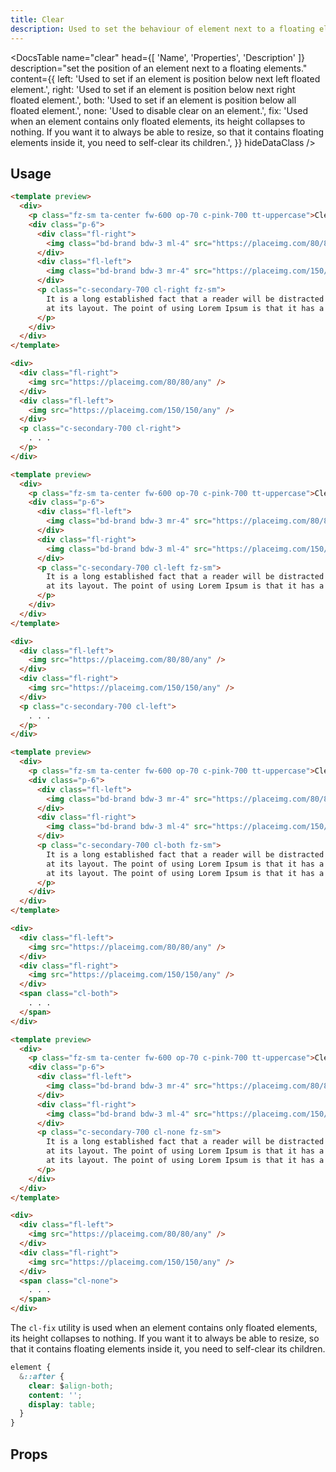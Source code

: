 ```yaml
---
title: Clear
description: Used to set the behaviour of element next to a floating element.
---
```


<DocsTable
  name="clear"
  head={[
    'Name',
    'Properties',
    'Description'
  ]}
  description="set the position of an element next to a floating elements."
  content={{
    left: 'Used to set if an element is position below next left floated element.',
    right: 'Used to set if an element is position below next right floated element.',
    both: 'Used to set if an element is position below all floated element.',
    none: 'Used to disable clear on an element.',
    fix: 'Used when an element contains only floated elements, its height collapses to nothing. If you want it to always be able to resize, so that it contains floating elements inside it, you need to self-clear its children.',
  }}
  hideDataClass
/>

## Usage

```html rose
<template preview>
  <div>
    <p class="fz-sm ta-center fw-600 op-70 c-pink-700 tt-uppercase">Clear: Right</p>
    <div class="p-6">
      <div class="fl-right">
        <img class="bd-brand bdw-3 ml-4" src="https://placeimg.com/80/80/any" width="80" height="80" />
      </div>
      <div class="fl-left">
        <img class="bd-brand bdw-3 mr-4" src="https://placeimg.com/150/150/any" width="150" height="150" />
      </div>
      <p class="c-secondary-700 cl-right fz-sm">
        It is a long established fact that a reader will be distracted by the readable content of a page when looking at its layout. The point of using Lorem Ipsum is that it has a more-or-less normal distribution of letters, as opposed to using 'Content here, content here', making it look like readable English.
        at its layout. The point of using Lorem Ipsum is that it has a more-or-less normal distribution of letters, as opposed to using 'Content here, content here', making it look like readable English.
      </p>
    </div>
  </div>
</template>

<div>
  <div class="fl-right">
    <img src="https://placeimg.com/80/80/any" />
  </div>
  <div class="fl-left">
    <img src="https://placeimg.com/150/150/any" />
  </div>
  <p class="c-secondary-700 cl-right">
    . . .
  </p>
</div>
```

```html rose
<template preview>
  <div>
    <p class="fz-sm ta-center fw-600 op-70 c-pink-700 tt-uppercase">Clear: Left</p>
    <div class="p-6">
      <div class="fl-left">
        <img class="bd-brand bdw-3 mr-4" src="https://placeimg.com/80/80/any" width="80" height="80" />
      </div>
      <div class="fl-right">
        <img class="bd-brand bdw-3 ml-4" src="https://placeimg.com/150/150/any" width="150" height="150" />
      </div>
      <p class="c-secondary-700 cl-left fz-sm">
        It is a long established fact that a reader will be distracted by the readable content of a page when looking at its layout. The point of using Lorem Ipsum is that it has a more-or-less normal distribution of letters, as opposed to using 'Content here, content here', making it look like readable English.
        at its layout. The point of using Lorem Ipsum is that it has a more-or-less normal distribution of letters, as opposed to using 'Content here, content here', making it look like readable English.
      </p>
    </div>
  </div>
</template>

<div>
  <div class="fl-left">
    <img src="https://placeimg.com/80/80/any" />
  </div>
  <div class="fl-right">
    <img src="https://placeimg.com/150/150/any" />
  </div>
  <p class="c-secondary-700 cl-left">
    . . .
  </p>
</div>
```

```html rose
<template preview>
  <div>
    <p class="fz-sm ta-center fw-600 op-70 c-pink-700 tt-uppercase">Clear: Both</p>
    <div class="p-6">
      <div class="fl-left">
        <img class="bd-brand bdw-3 mr-4" src="https://placeimg.com/80/80/any" width="80" height="80" />
      </div>
      <div class="fl-right">
        <img class="bd-brand bdw-3 ml-4" src="https://placeimg.com/150/150/any" width="150" height="150" />
      </div>
      <p class="c-secondary-700 cl-both fz-sm">
        It is a long established fact that a reader will be distracted by the readable content of a page when looking at its layout. The point of using Lorem Ipsum is that it has a more-or-less normal distribution of letters, as opposed to using 'Content here, content here', making it look like readable English.
        at its layout. The point of using Lorem Ipsum is that it has a more-or-less normal distribution of letters, as opposed to using 'Content here, content here', making it look like readable English.
        at its layout. The point of using Lorem Ipsum is that it has a more-or-less normal distribution of letters, as opposed to using 'Content here, content here', making it look like readable English.
      </p>
    </div>
  </div>
</template>

<div>
  <div class="fl-left">
    <img src="https://placeimg.com/80/80/any" />
  </div>
  <div class="fl-right">
    <img src="https://placeimg.com/150/150/any" />
  </div>
  <span class="cl-both">
    . . .
  </span>
</div>
```

```html rose
<template preview>
  <div>
    <p class="fz-sm ta-center fw-600 op-70 c-pink-700 tt-uppercase">Clear: None</p>
    <div class="p-6">
      <div class="fl-left">
        <img class="bd-brand bdw-3 mr-4" src="https://placeimg.com/80/80/any" width="80" height="80" />
      </div>
      <div class="fl-right">
        <img class="bd-brand bdw-3 ml-4" src="https://placeimg.com/150/150/any" width="150" height="150" />
      </div>
      <p class="c-secondary-700 cl-none fz-sm">
        It is a long established fact that a reader will be distracted by the readable content of a page when looking at its layout. The point of using Lorem Ipsum is that it has a more-or-less normal distribution of letters, as opposed to using 'Content here, content here', making it look like readable English.
        at its layout. The point of using Lorem Ipsum is that it has a more-or-less normal distribution of letters, as opposed to using 'Content here, content here', making it look like readable English.
        at its layout. The point of using Lorem Ipsum is that it has a more-or-less normal distribution of letters, as opposed to using 'Content here, content here', making it look like readable English.
      </p>
    </div>
  </div>
</template>

<div>
  <div class="fl-left">
    <img src="https://placeimg.com/80/80/any" />
  </div>
  <div class="fl-right">
    <img src="https://placeimg.com/150/150/any" />
  </div>
  <span class="cl-none">
    . . .
  </span>
</div>
```

The `cl-fix` utility is used when an element contains only floated elements, its height collapses to nothing. If you want it to always be able to resize, so that it contains floating elements inside it, you need to self-clear its children.

```css
element {
  &::after {
    clear: $align-both;
    content: '';
    display: table;
  }
}
```

## Props

<DocsTable
  name="clear"
  type="props"
/>


